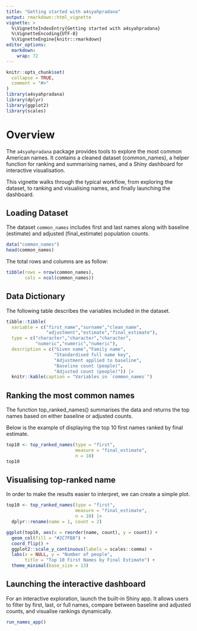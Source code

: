 ```yaml
---
title: "Getting started with a4syahpradana"
output: rmarkdown::html_vignette
vignette: >
  %\VignetteIndexEntry{Getting started with a4syahpradana}
  %\VignetteEncoding{UTF-8}
  %\VignetteEngine{knitr::rmarkdown}
editor_options: 
  markdown: 
    wrap: 72
---
```


```r
knitr::opts_chunk$set(
  collapse = TRUE,
  comment = "#>"
)
library(a4syahpradana)
library(dplyr)
library(ggplot2)
library(scales)
```

# Overview

The `a4syahpradana` package provides tools to explore the most common
American names. It contains a cleaned dataset (common_names), a helper
function for ranking and summarising names, and a Shiny dashboard for
interactive visualisation.

This vignette walks through the typical workflow, from exploring the
dataset, to ranking and visualising names, and finally launching the
dashboard.

## Loading Dataset

The dataset `common_names` includes first and last names along with
baseline (estimate) and adjusted (final_estimate) population counts.

```r
data("common_names")
head(common_names)
```

The total rows and columns are as follow:

```r
tibble(rows = nrow(common_names),
       cols = ncol(common_names))
```

## Data Dictionary

The following table describes the variables included in the dataset.

```r
tibble::tibble(
  variable = c("first_name","surname","clean_name",
               "adjustment","estimate","final_estimate"),
  type = c("character","character","character",
           "numeric","numeric","numeric"),
  description = c("Given name","Family name",
                  "Standardised full name key",
                  "Adjustment applied to baseline",
                  "Baseline count (people)",
                  "Adjusted count (people)")) |>
  knitr::kable(caption = "Variables in `common_names`")
```

## Ranking the most common names

The function top_ranked_names() summarises the data and returns the top
names based on either baseline or adjusted counts.

Below is the example of displaying the top 10 first names ranked by
final estimate.

```r
top10 <- top_ranked_names(type = "first",
                          measure = "final_estimate",
                          n = 10)
top10
```

## Visualising top-ranked name

In order to make the results easier to interpret, we can create a simple
plot.

```r
top10 <- top_ranked_names(type = "first",
                          measure = "final_estimate",
                          n = 10) |>
  dplyr::rename(name = 1, count = 2)

ggplot(top10, aes(x = reorder(name, count), y = count)) +
  geom_col(fill = "#2C7FB8") +
  coord_flip() +
  ggplot2::scale_y_continuous(labels = scales::comma) +
  labs(x = NULL, y = "Number of people",
       title = "Top 10 First Names by Final Estimate") +
  theme_minimal(base_size = 13)
```

## Launching the interactive dashboard

For an interactive exploration, launch the built-in Shiny app. It allows
users to filter by first, last, or full names, compare between baseline
and adjusted counts, and visualise rankings dynamically.

```r
run_names_app()
```
